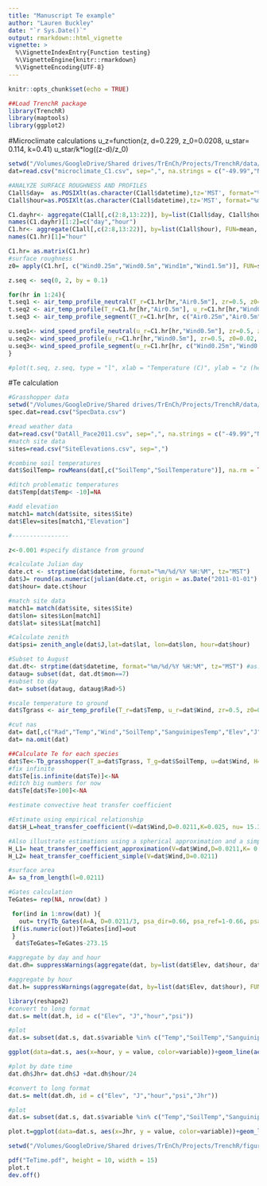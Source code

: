 ```yaml
---
title: "Manuscript Te example"
author: "Lauren Buckley"
date: "`r Sys.Date()`"
output: rmarkdown::html_vignette
vignette: >
  %\VignetteIndexEntry{Function testing}
  %\VignetteEngine{knitr::rmarkdown}
  %\VignetteEncoding{UTF-8}
---
```



```r
knitr::opts_chunk$set(echo = TRUE)
```

```r
##Load TrenchR package
library(TrenchR)
library(maptools)
library(ggplot2)
```

#Microclimate calculations
u_z=function(z, d=0.229, z_0=0.0208, u_star= 0.114, k=0.41) u_star/k*log((z-d)/z_0)

```r
setwd("/Volumes/GoogleDrive/Shared drives/TrEnCh/Projects/TrenchR/data/")
dat=read.csv("microclimate_C1.csv", sep=",", na.strings = c("-49.99","NA"))
```
```r
#ANALYZE SURFACE ROUGHNESS AND PROFILES
C1all$day=  as.POSIXlt(as.character(C1all$datetime),tz='MST', format="%m/%d/%Y %H:%M")$mday
C1all$hour=as.POSIXlt(as.character(C1all$datetime),tz='MST', format="%m/%d/%Y %H:%M")$hour 

C1.dayhr<- aggregate(C1all[,c(2:8,13:22)], by=list(C1all$day, C1all$hour), FUN=mean, na.rm=TRUE)
names(C1.dayhr)[1:2]=c("day","hour")
C1.hr<- aggregate(C1all[,c(2:8,13:22)], by=list(C1all$hour), FUN=mean, na.rm=TRUE)
names(C1.hr)[1]="hour"

C1.hr= as.matrix(C1.hr)
#surface roughness
z0= apply(C1.hr[, c("Wind0.25m","Wind0.5m","Wind1m","Wind1.5m")], FUN=surface_roughness, MARGIN=1, zr=c(0.25,0.5,1.5,1.5))

z.seq <- seq(0, 2, by = 0.1)

for(hr in 1:24){
t.seq1 <- air_temp_profile_neutral(T_r=C1.hr[hr,"Air0.5m"], zr=0.5, z0=0.02, z=2, T_s=C1.hr[hr,"Soil"])
t.seq2 <- air_temp_profile(T_r=C1.hr[hr,"Air0.5m"], u_r=C1.hr[hr,"Wind0.5m"], zr=0.5, z0=0.02, z=2, T_s=C1.hr[hr,"Soil"])
t.seq3 <- air_temp_profile_segment(T_r=C1.hr[hr, c("Air0.25m","Air0.5m","Air1.0m","Air1.5m")],u_r=C1.hr[hr, c("Wind0.25m","Wind0.5m","Wind1m","Wind1.5m")], zr=c(0.25,0.5,1,1.5), z0=0.02, z=2, T_s=C1.hr[hr,"Soil"])

u.seq1<- wind_speed_profile_neutral(u_r=C1.hr[hr,"Wind0.5m"], zr=0.5, z0=0.02, z=2)
u.seq2<- wind_speed_profile(u_r=C1.hr[hr,"Wind0.5m"], zr=0.5, z0=0.02, z=2)
u.seq3<- wind_speed_profile_segment(u_r=C1.hr[hr, c("Wind0.25m","Wind0.5m","Wind1m","Wind1.5m")], zr=c(0.25,0.5,1,1.5), z0=0.02, z=2)
}

#plot(t.seq, z.seq, type = "l", xlab = "Temperature (C)", ylab = "z (height above ground in m)")
```

#Te calculation
```r

#Grasshopper data
setwd("/Volumes/GoogleDrive/Shared drives/TrEnCh/Projects/TrenchR/data/")
spec.dat=read.csv("SpecData.csv")

#read weather data
dat=read.csv("DatAll_Pace2011.csv", sep=",", na.strings = c("-49.99","NA"))
#match site data
sites=read.csv("SiteElevations.csv", sep=",")

#combine soil temperatures
dat$SoilTemp= rowMeans(dat[,c("SoilTemp","SoilTemperature")], na.rm = TRUE) 

#ditch problematic temperatures
dat$Temp[dat$Temp< -10]=NA

#add elevation
match1= match(dat$site, sites$Site)
dat$Elev=sites[match1,"Elevation"]

#----------------

z<-0.001 #specify distance from ground 

#calculate Julian day
date.ct <- strptime(dat$datetime, format="%m/%d/%Y %H:%M", tz="MST")
dat$J= round(as.numeric(julian(date.ct, origin = as.Date("2011-01-01") )))
dat$hour= date.ct$hour

#match site data
match1= match(dat$site, sites$Site) 
dat$lon= sites$Lon[match1]
dat$lat= sites$Lat[match1]

#Calculate zenith
dat$psi= zenith_angle(dat$J,lat=dat$lat, lon=dat$lon, hour=dat$hour)

#Subset to August
dat.dt<- strptime(dat$datetime, format="%m/%d/%Y %H:%M", tz="MST") #as.Date
dataug= subset(dat, dat.dt$mon==7)
#subset to day
dat= subset(dataug, dataug$Rad>5)

#scale temperature to ground
dat$Tgrass <- air_temp_profile(T_r=dat$Temp, u_r=dat$Wind, zr=0.5, z0=0.02, z=z, T_s=dat$SoilTemp)

#cut nas
dat= dat[,c("Rad","Temp","Wind","SoilTemp","SanguinipesTemp","Elev","J", "hour","psi","Tgrass")]
dat= na.omit(dat)
```


```r
##Calculate Te for each species
dat$Te<-Tb_grasshopper(T_a=dat$Tgrass, T_g=dat$SoilTemp, u=dat$Wind, H=dat$Rad, K_t=0.7, psi=dat$psi, L=0.0211, Acondfact=0.01)  #T_a=dat$Tgrass
#fix infinite
dat$Te[is.infinite(dat$Te)]<-NA
#ditch big numbers for now
dat$Te[dat$Te>100]<-NA
```

```r
#estimate convective heat transfer coefficient

#Estimate using empirical relationship
dat$H_L=heat_transfer_coefficient(V=dat$Wind,D=0.0211,K=0.025, nu= 15.3 * 10^(-6) , taxa="cylinder")

#Also illustrate estimations using a spherical approximation and a simplified version of the approximation.
H_L1= heat_transfer_coefficient_approximation(V=dat$Wind,D=0.0211,K= 0.025, nu= 15.3 * 10^(-6), taxa="flyinginsect")
H_L2= heat_transfer_coefficient_simple(V=dat$Wind,D=0.0211)

#surface area
A= sa_from_length(l=0.0211)
```

```r
#Gates calculation
TeGates= rep(NA, nrow(dat) )

 for(ind in 1:nrow(dat) ){
   out= try(Tb_Gates(A=A, D=0.0211/3, psa_dir=0.66, psa_ref=1-0.66, psa_air=1, psa_g=0.01, T_g=dat$SoilTemp[ind]+273, T_a=dat$Tgrass[ind]+273, Qabs=A*dat$Rad[ind], epsilon=0.95, H_L=dat$H_L[ind], ef=1.3, K=0.15), silent=TRUE)
 if(is.numeric(out))TeGates[ind]=out
 }
  dat$TeGates=TeGates-273.15
```

```r
#aggregate by day and hour
dat.dh= suppressWarnings(aggregate(dat, by=list(dat$Elev, dat$hour, dat$J), FUN=mean, na.rm=TRUE))
```

```r
#aggregate by hour
dat.h= suppressWarnings(aggregate(dat, by=list(dat$Elev, dat$hour), FUN=mean, na.rm=TRUE))
```

```r
library(reshape2)
#convert to long format
dat.s= melt(dat.h, id = c("Elev", "J","hour","psi"))

#plot
dat.s= subset(dat.s, dat.s$variable %in% c("Temp","SoilTemp","SanguinipesTemp","Te","Tgrass","TeGates") )

ggplot(data=dat.s, aes(x=hour, y = value, color=variable))+geom_line(aes(lty=variable) )+facet_wrap(~Elev)

```
```r
#plot by date time
dat.dh$Jhr= dat.dh$J +dat.dh$hour/24

#convert to long format
dat.s= melt(dat.dh, id = c("Elev", "J","hour","psi","Jhr"))

#plot
dat.s= subset(dat.s, dat.s$variable %in% c("Temp","SoilTemp","SanguinipesTemp","Te","Tgrass","TeGates") )

plot.t=ggplot(data=dat.s, aes(x=Jhr, y = value, color=variable))+geom_line(aes(lty=variable) )+facet_grid(Elev~1)
```

```r
setwd("/Volumes/GoogleDrive/Shared drives/TrEnCh/Projects/TrenchR/figures/")

pdf("TeTime.pdf", height = 10, width = 15)
plot.t
dev.off()

```

